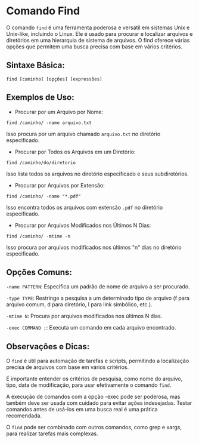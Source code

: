 # Comando Find

O comando `find` é uma ferramenta poderosa e versátil em sistemas Unix e Unix-like, incluindo o Linux. Ele é usado para procurar e localizar arquivos e diretórios em uma hierarquia de sistema de arquivos. O find oferece várias opções que permitem uma busca precisa com base em vários critérios.

## Sintaxe Básica:

`find [caminho] [opções] [expressões]`

## Exemplos de Uso:

- Procurar por um Arquivo por Nome:

`find /caminho/ -name arquivo.txt`

Isso procura por um arquivo chamado `arquivo.txt` no diretório especificado.

- Procurar por Todos os Arquivos em um Diretório:

`find /caminho/do/diretorio`

Isso lista todos os arquivos no diretório especificado e seus subdiretórios.

- Procurar por Arquivos por Extensão:

`find /caminho/ -name "*.pdf"`

Isso encontra todos os arquivos com extensão `.pdf` no diretório especificado.

- Procurar por Arquivos Modificados nos Últimos N Dias:

`find /caminho/ -mtime -n`

Isso procura por arquivos modificados nos últimos "n" dias no diretório especificado.

## Opções Comuns:

`-name PATTERN`: Especifica um padrão de nome de arquivo a ser procurado.

`-type TYPE`: Restringe a pesquisa a um determinado tipo de arquivo (f para arquivo comum, d para diretório, l para link simbólico, etc.).

`-mtime N`: Procura por arquivos modificados nos últimos N dias.

`-exec COMMAND ;`: Executa um comando em cada arquivo encontrado.

## Observações e Dicas:

O `find` é útil para automação de tarefas e scripts, permitindo a localização precisa de arquivos com base em vários critérios.

É importante entender os critérios de pesquisa, como nome do arquivo, tipo, data de modificação, para usar efetivamente o comando `find`.

A execução de comandos com a opção -exec pode ser poderosa, mas também deve ser usada com cuidado para evitar ações indesejadas. Testar comandos antes de usá-los em uma busca real é uma prática recomendada.

O `find` pode ser combinado com outros comandos, como grep e xargs, para realizar tarefas mais complexas.
